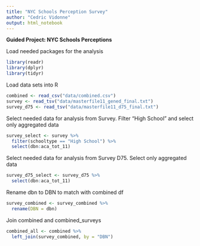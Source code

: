 ```yaml
---
title: "NYC Schools Perception Survey"
author: "Cedric Vidonne"
output: html_notebook
---
```


**Guided Project: NYC Schools Perceptions**

Load needed packages for the analysis

```r
library(readr)
library(dplyr)
library(tidyr)
```

Load data sets into R

```r
combined <- read_csv("data/combined.csv")
survey <- read_tsv("data/masterfile11_gened_final.txt")
survey_d75 <- read_tsv("data/masterfile11_d75_final.txt")
```

Select needed data for analysis from Survey. Filter "High School" and select only aggregated data

```r
survey_select <- survey %>%
  filter(schooltype == "High School") %>%
  select(dbn:aca_tot_11)
```

Select needed data for analysis from Survey D75. Select only aggregated data

```r
survey_d75_select <- survey_d75 %>%
  select(dbn:aca_tot_11)
```

Rename dbn to DBN to match with combined df

```r
survey_combined <- survey_combined %>%
  rename(DBN = dbn)
```

Join combined and combined_surveys

```r
combined_all <- combined %>%
  left_join(survey_combined, by = "DBN")
```

